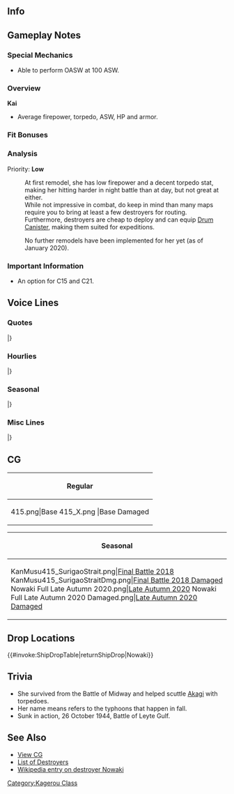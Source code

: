 ==Info==
{{KanmusuInfo|ID=215}}
{{KanmusuInfo|ID=215a}}

==Gameplay Notes==
===Special Mechanics===
* Able to perform OASW at 100 ASW.

===Overview===
'''Kai'''
* Average firepower, torpedo, ASW, HP and armor.  

===Fit Bonuses===
{{:{{BASEPAGENAME}}/Equipment Bonuses}}
{{clear}}

===Analysis===
Priority: '''Low'''

:At first remodel, she has low firepower and a decent torpedo stat, making her hitting harder in night battle than at day, but not great at either.
:While not impressive in combat, do keep in mind than many maps require you to bring at least a few destroyers for routing.
:Furthermore, destroyers are cheap to deploy and can equip [[Drum Canister]], making them suited for expeditions.

:No further remodels have been implemented for her yet (as of January 2020).

===Important Information===
* An option for C15 and C21.

==Voice Lines==
===Quotes===
{{ShipquoteHeader}}
{{ShipquoteKai
|scenario = Introduction
|origin = 陽炎型駆逐艦、野分。参上しました。さあ、司令。いきましょう。
|translation = Kagerou-class destroyer, Nowaki. Reporting in. Now, Commander. Let's go.
|audio = Nowaki-Introduction.ogg
}}
{{ShipquoteKai
|scenario = Library
|origin = 陽炎型駆逐艦十五番艦、野分です。舞鶴生まれです。舞風と一緒に第四駆逐隊に所属しました。 
緒戦は那珂さん率いる四水戦と共に南方作戦、そしてミッドウェー、マリアナ、レイテにも参加。
できること・・・全力で頑張りました。
|translation = I'm the 15th ship of the Kagerou-class destroyers, Nowaki. I was born in Maizuru. I belong to the 4th Destroyer Division with Maikaze.
At the start of the war I took part in the Southern Operations in DesRon4 lead by Naka-san; and then I also participated in Midway, Mariana and Leyte.<ref>The [https://ja.wikipedia.org/wiki/%E5%8D%97%E6%96%B9%E4%BD%9C%E6%88%A6 Southern Operations (南方作戦)] refers to Japan's operations to capture South East Asia and islands in the Pacific.</ref>
I'll put my all... into whatever I can do.
|audio = Nowaki-Library_Intro.ogg
}}
{{ShipquoteKai
|scenario = Secretary 1
|origin = あの…何かしら？
|translation = Umm... What is it?
|audio = Nowaki-Secretary_1.ogg
}}
{{ShipquoteKai
|scenario = Secretary 2
|origin = うん、司令、野分に何かお求めですか？
|translation = Yes, did you need me for something, Commander?
|audio = Nowaki-Secretary_3.ogg
}}
{{ShipquoteKai
|scenario = Secretary 2
|kai = yes
|origin = 司令、のわっち…とか呼ぶの、やめてもらえないでしょうか。
|translation = Could you stop... calling me Nowacchi too, Commander?<ref>As [[Maikaze]] and [[Arashi]] calls her.</ref>
|audio = Nowaki-Secretary_3_Kai.ogg
}}
{{ShipquoteKai
|scenario = Secretary 3
|origin = 舞風、やめなさいって…司令？…どういうこと？
|translation = Stop that, Maikaze... Commander? ...What's the meaning of this?
|audio = Nowaki-Secretary_2.ogg
}}
{{ShipquoteKai
|scenario = Secretary Idle
|origin = 舞風どうしてるかな…元気、かな…。あっ司令、大丈夫！野分、今待機中ですし！
|translation = I wonder how Maikaze is doing... Is she well... Ah, I'm fine, Commander! I'm on standby now!
|audio = Nowaki-Secretary_(Idle).ogg
}}
{{ShipquoteKai
|scenario = Secretary (Married)
|origin = 司令、もしかして少しお疲れでは？…無理せず少し休んでください。お願いします
|translation = Are you a bit tired, Commander? ...Please rest a while and don't push yourself. Please.
|audio = Nowaki-Secretary_(Married).ogg
}}
{{ShipquoteKai
|scenario = Wedding
|origin = 司令、あの… 何でしょうか？舞風が待ってるから、野分戻らないと…え？… これって… あの… 那珂さんにも報告しないと… え？… いらない？
|translation = Commander, ummm... What is it? I have to go because Maikaze is waiting... Eh? ...This is... umm.... I have to report to Naka-san... Eh? ...I don't need to?
|audio = Nowaki-Wedding_Line.ogg
}}
{{ShipquoteKai
|scenario = Player's Score
|origin = 情報の確認ですね。大事です。
|translation = Checking intelligence? That's important.
|audio = Nowaki-Show_Players_Score.ogg
}}
{{ShipquoteKai
|scenario = Joining the Fleet
|origin = 駆逐艦野分、出撃します！
|translation = Destroyer Nowaki, sortieing!
|audio = Nowaki-Joining_a_Fleet.ogg
}}
{{ShipquoteKai
|scenario = Equipment 1
|origin = いいですねぇ…これならいける気がします。
|translation = This is nice... With this, I feel like I can keep going.
|audio = Nowaki-Equipment_1.ogg
}}
{{ShipquoteKai
|scenario = Equipment 2
|origin = これは…ありがとうございます！
|translation = This is... Thank you!
|audio = Nowaki-Equipment_2.ogg
}}
{{ShipquoteKai
|scenario = Equipment 3
|origin = 待ってて！
|translation = Wait!
|audio = Nowaki-Equipment_3.ogg
}}
{{ShipquoteKai
|scenario = Supply
|origin = よかったぁ…これで戦えます。
|translation = Thank goodness... Now I can fight.
|audio = Nowaki-Supply.ogg
}}
{{ShipquoteKai
|scenario = Docking (Minor Damage)
|origin = 少しだけ…休ませてください。
|translation = Please... let me rest a while.
|audio = Nowaki-Docking_Minor.ogg
}}
{{ShipquoteKai
|scenario = Docking (Major Damage)
|origin = すみません…体調が戻ったら、すぐに戦線に復帰しますから。
|translation = Sorry... I'll return to the front lines when I've recovered.
|audio = Nowaki-Docking_Moderate.ogg
}}
{{ShipquoteKai
|scenario = Construction
|origin = 新しい仲間が来ましたね。
|translation = A new comrade has arrived.
|audio = Nowaki-Construction.ogg
}}
{{ShipquoteKai
|scenario = Returning from Sortie
|origin = 艦隊が帰投しました。お疲れ様でした。
|translation = The fleet has returned. Thanks for your hard work.
|audio = Nowaki-Return_From_Sortie.ogg
}}
{{ShipquoteKai
|scenario = Starting a Sortie
|origin = 第四駆逐隊、出撃です。抜錨！
|translation = 4th Destroyer Division, sortieing. Set sail!
|audio = Nowaki-Start_a_Sortie.ogg
}}
{{ShipquoteKai
|scenario = Starting a Battle
|origin = 四水戦、突撃する！続けーっ！
|translation = DesRon4, charge! Follow me!
|audio = Nowaki-Battle_Start.ogg
}}
{{ShipquoteKai
|scenario = Attack
|origin = やってやります！てーっ！
|translation = I've got this! Fire!
|audio = Nowaki-Attack.ogg
}}
{{ShipquoteKai
|scenario = Night Battle Attack 
|origin = まだまだ、こんなもんじゃない！
|translation = I'm not done yet!
|audio = Nowaki-Night Attackv2.ogg
}}
{{ShipquoteKai
|scenario = Night Battle Attack
|kai = yes
|origin = マリアナやレイテと比べれば、こんなのは！
|translation = Compared to Mariana or Leyte, this is nothing!
|audio = Nowaki-Night_Attack.ogg
}}
{{ShipquoteKai
|scenario = Night Battle
|origin = やってやる!全艦、突撃―っ！
|translation = We can do this! All ships, charge~!
|audio = Nowaki-Night_Battle.ogg
}}
{{ShipquoteKai
|scenario = MVP
|origin = はぁ…良かったぁ。そう、舞風、これが第四駆逐隊の力です！
|translation = Whew... Thank goodness. That's right Maikaze, this is the power of the 4th Destroyer Division!
|audio = Nowaki-MVP_(before_kai).ogg
}}
{{ShipquoteKai
|scenario = MVP
|kai = yes
|origin = そうよ…そう！舞風、見てたよね！これが第四駆逐隊の実力なんだから！
|translation = That's... right! Maikaze, you saw that right! This is the true power of the 4th Destroyer Division!
|audio = Nowaki-MVP.ogg
}}
{{ShipquoteKai
|scenario = Minor Damage 1
|origin = 痛っ！ちいっ…！
|translation = Ow~! Tch...!
|audio = Nowaki-Minor_Damage_1.ogg
}}
{{ShipquoteKai
|scenario = Minor Damage 2
|origin = 何！？レーダー射撃！？や、やだ…
|translation = What!? Radar-assisted fire!? No, no way...<ref>Battleships Iowa and New Jersey engaged Nowaki in an extreme-range (32 ~ 35km) stern chase, firing under a mix of radar and optical control. Nowaki received a bit of splinter damage for the trouble.</ref>
|audio = Nowaki-Minor_Damage_2.ogg
}}
{{ShipquoteKai
|scenario = Major Damage
|origin = やられた…ま、まだ動けます、今沈むわけには…いかない！
|translation = They got me... I, I can still move... I won't sink... now!
|audio = Nowaki-Moderate_Damage.ogg
}}
{{ShipquoteKai
|scenario = Sunk
|origin = ダメ…沈む…筑摩さん…ごめんなさい…野分…はあ…
|translation = No... I'm sinking... Chikuma-san... I'm sorry... I'm...
|audio = Nowaki-Sunk.ogg
}}
|} <references/>

{{clear}}

===Hourlies===
{{ShipquoteHeader | type = hourly}}
{{ShipquoteKai
|scenario = 00:00 
|origin = 司令、本日もこの野分が秘書艦を務めさせていただきます。宜しくお願いします。
|translation = I'll be serving as your secretary ship today, Commander. Please look after me.
|audio = Nowaki-00.ogg
}}
{{ShipquoteKai
|scenario = 01:00 
|origin = マルヒトマルマル。司令、深夜です。
|translation = 0100. It's late at night, Commander.
|audio = Nowaki-01.ogg
}}
{{ShipquoteKai
|scenario = 02:00 
|origin = マルフタマルマル。司令、丑三つ時です。
|translation = 0200. It's the dead of night, Commander.<ref>She literally says 'Hour of the Ox' which covers 0200 ~ 0230.</ref>
|audio = Nowaki-02.ogg
}}
{{ShipquoteKai
|scenario = 03:00 
|origin = マルサンマルマル。司令、眠くはないのですか？流石です！
|translation = 0300. Aren't you sleepy, Commander? That's impressive!
|audio = Nowaki-03.ogg
}}
{{ShipquoteKai
|scenario = 04:00 
|origin = マルヨンマルマル。司令、野分の言葉の意味ってご存知ですか？わぁっ、流石です！
|translation = 0400. Do you still understand what I'm saying, Commander? Wow, impressive!
|audio = Nowaki-04.ogg
}}
{{ShipquoteKai
|scenario = 05:00 
|origin = マルゴーマルマル。朝です。そろそろ総員起こしの準備ですね。
|translation = 0500. It's morning. It's almost time to get ready to wake everyone up.
|audio = Nowaki-05.ogg
}}
{{ShipquoteKai
|scenario = 06:00 
|origin = マルロクマルマル。朝です。朝食の支度、野分が致しますね。
|translation = 0600. It's morning. I'll go prepare breakfast alright.
|audio = Nowaki-06.ogg
}}
{{ShipquoteKai
|scenario = 07:00 
|origin = マルナナ……マルマル……ぁ、すみません、朝食の準備に夢中になってしまって……今日は和朝食です。さあ、召し上がれ。
|translation = 07...00... Ah, sorry, I was too focused on preparing breakfast... It's a Japanese-style breakfast today. Please, help yourself.
|audio = Nowaki-07.ogg
}}
{{ShipquoteKai
|scenario = 08:00 
|origin = マルハチマルマル。野分の朝食はいかがでしたか？まぁ、そうですか、よかったぁ。
|translation = 0800. How was the breakfast I made? Hmmm, is that so. That's good.
|audio = Nowaki-08.ogg
}}
{{ShipquoteKai
|scenario = 09:00 
|origin = マルキュウマルマル。そろそろ我が第四駆逐隊も、本気で出撃ですね。司令、命令を！
|translation = 0900. It's almost time for the 4th Destroyer Division to sortie in full force. Your orders, Commander!
|audio = Nowaki-09.ogg
}}
{{ShipquoteKai
|scenario = 10:00 
|origin = ヒトマルマルマル。舞風、所構わず踊ってたら危ないから……あっ、司令、すみません！
|translation = 1000. It's dangerous to dance everywhere like that Maikaze... Ah, sorry, Commander!
|audio = Nowaki-10.ogg
}}
{{ShipquoteKai
|scenario = 11:00 
|origin = ヒトヒトマルマル。司令、そろそろお昼ですね。何にします？野分がご用意します。
|translation = 1100. It's almost lunchtime, Commander. What would you like? I'll make it.
|audio = Nowaki-11.ogg
}}
{{ShipquoteKai
|scenario = 12:00 
|origin = ヒトフタマルマ……あっ、赤城さん。その節は……えっ？お昼？あ、あります！どうぞ！
|translation = 120... Ah, Akagi-san. At that time... Eh? Lunch? I, I do have it! Help yourself!<ref>Nowaki rescued the crew of Akagi after Midway.</ref>
|audio = Nowaki-12.ogg
}}
{{ShipquoteKai
|scenario = 13:00 
|origin = ヒトサンマルマル。先ほどは少し焦りました。すみません……いえ、大丈夫です。
|translation = 1300. I was a bit flustered just now. I'm sorry... No, I'm fine.
|audio = Nowaki-13.ogg
}}
{{ShipquoteKai
|scenario = 14:00 
|origin = ヒトヨンマルマル。さあ、午後の任務も張り切っていきましょう。司令、次は？
|translation = 1400. Now, let's get going with the afternoon's missions. What's next, Commander?
|audio = Nowaki-14.ogg
}}
{{ShipquoteKai
|scenario = 15:00 
|origin = ヒトゴーマルマル。舞風、ごめん、今執務中だから……はぁ、仕方ないでしょう……もう。
|translation = 1500. Sorry Maikaze, I'm working now... Sigh, can't be helped... jeez.
|audio = Nowaki-15.ogg
}}
{{ShipquoteKai
|scenario = 16:00 
|origin = ヒトロクマルマル。司令、すみません。大丈夫です、艦隊業務に影響はありません。
|translation = 1600. Sorry, Commander. I'm fine, it won't have any effect on the fleet's operations.<ref>The time of her lonely escape during Operation Hailstone from the surface engagement in which Maikaze and Katori were sunk. The pursuing US battleships Iowa and New Jersey ceased fire at 1558.</ref>
|audio = Nowaki-16.ogg
}}
{{ShipquoteKai
|scenario = 17:00 
|origin = ヒトナナマルマル。そろそろ陽が落ちますね。司令、夕陽って少し……悲しいですね。
|translation = 1700. It's almost sunset. Commander, the sunset is a bit... sad right.
|audio = Nowaki-17.ogg
}}
{{ShipquoteKai
|scenario = 18:00 
|origin = ヒトハチマルマル。夕食の支度をしますね。たまにはビフテキもどうでしょう？
|translation = 1800. I'll go prepare dinner. How about a steak once in a while? 
|audio = Nowaki-18.ogg
}}
{{ShipquoteKai
|scenario = 19:00 
|origin = ヒトキュウマルマル。夕食、ちょっと頑張りました。司令、お味はどうですか？
|translation = 1900. I put in a little more effort for dinner. How does it taste, Commander?
|audio = Nowaki-19.ogg
}}
{{ShipquoteKai
|scenario = 20:00 
|origin = フタマルマルマル。司令、食事の後は運動した方がいいですよ、運動。
|translation = 2000. You should really go get some exercise after eating, Commander.
|audio = Nowaki-20.ogg
}}
{{ShipquoteKai
|scenario = 21:00 
|origin = フタヒトマ……あ、利根さん、筑摩さん！はい、筑摩さん、野分、元気にやってます。
|translation = 20... Ah, Tone-san, Chikuma-san! Yes, I'm doing well Chikuma-san.<ref>Nowaki was sunk on the 26th of October 1944, losing all hands, including survivors from Chikuma rescued not long before.</ref>
|audio = Nowaki-21.ogg
}}
{{ShipquoteKai
|scenario = 22:00 
|origin = フタフタマルマル。司令、静かな夜ですね。ずっとこんな夜だといいですね。
|translation = 2200. Commander, it's a quiet night huh. It'd be nice if we could always have nights like these.
|audio = Nowaki-22.ogg
}}
{{ShipquoteKai
|scenario = 23:00 
|origin = フタサンマルマル。司令、本日も大変お疲れ様でした。野分、明日も頑張ります！
|translation = 2300. Thank you so much for your hard work today, Commander. I'll do my best tomorrow too!
|audio = Nowaki-23.ogg
}}
|} <references/>

{{clear}}

===Seasonal===
{{SeasonalHeaderOld}}
{{SeasonalQuote
|scenario = [[Seasonal/Christmas_2014|Christmas 2014]]
|origin =「クリスマス」？これが…これがケーキ？はむっ！　ん…甘くて、美味しい。
|translation =	“Christmas”? Is this… Is this cake? *nom*! Mmm… It’s sweet and delicious.
|audio = Nowaki_christmas2014.ogg
|notes =
}}
{{SeasonalQuote
|scenario = [[Seasonal/New_Year_2015|New Year 2015]]
|origin = 謹賀新年、司令！昨年は大変お世話になりました。今年も、よろしくどうぞ・・・です！
|translation =Happy New Year, Commander! Thanks for all your hard work last year. I’ll be in your care this year too!
|audio = Nowaki_2015newyear.ogg
|notes = 
}}
{{SeasonalQuote
|scenario = [[Seasonal/Setsubun_2015|Setsubun 2015]]
|origin =節分って…豆は投げた方がいいのか…食べた方がいいのか…ぅえっ？両方？なの？
|translation =	During Setsubun… is it better to throw the beans… or eat them… Eh? Both? Really?<ref>During Setsubun, throwing the beans is meant to ward off evil spirits while eating one bean for each year of your life brings good luck.</ref>
|audio = Nowaki_Setsubun_2015_Sec1.ogg
|notes = 
}}
{{SeasonalQuote
|scenario = [[Seasonal/Second_Anniversary|2nd Anniversary]]
|origin =そうですか…今日は特別な日なんですね…司令よかったですね。そうですか…
|translation =	I see… Today is an important day… I’m glad you’re here, Commander… I see…
|audio = 215_Nowaki_2ndAnniv.mp3
|notes = 
}}
{{SeasonalQuote
|scenario = [[Seasonal/Autumn_2019|Autumn 2019]]
|origin = 舞風、秋祭り、行く？うん、わかった。司令も誘うよ。いい？えへぇ、そうだよね。うん、わかった。
|translation =	Maikaze, are you going to the autumn festival? Alright then. I'll get the commander to come along too. Is that alright? Ehe, that's true. Ok, I got it.
|audio = Nowaki_Autumn_2019_Sec1.mp3
|notes = 
}}
{{SeasonalQuote
|scenario = [[Seasonal/Saury_2019|Saury 2019]]
|origin = 秋刀魚漁場の保護は厳しい戦いだ。四駆の全力で行こう。大丈夫。みんなとなら、できる！
|translation =	Guarding the saury fisheries will be a difficult battle. DesDiv4 will head out at full force. We'll be fine. With everyone here, we can do it!
|audio = Nowaki_Saury_2019_Sec1.mp3
|notes = 
}}
{{SeasonalQuote
|scenario = [[Seasonal/Late_Autumn_2020|Late Autumn 2020]]
|origin = いい感じですね？野分、これは嫌いじゃないです
|translation =	Do I look good? I don't mind these sorts of things.
|audio = Nowaki_Late_Autumn_2020_Secretary_1.mp3
|notes = 
}}
|}<references/>

{{clear}}

===Misc Lines===
{{SeasonalHeaderOld}}
{{SeasonalQuote
|scenario = [[Summer 2019 Event]]
|origin = 第四駆逐隊、戦場海域に突入。これより友軍艦隊を援護する。この野分に続け、突撃！
|translation = Destroyer Division 4 has stormed the operation area. We'll now support the allied forces. Follow me and charge!
|audio = Ship_Voice_Nowaki_Kai_Summer_2019_Event_Friend_Fleet_1.mp3
|notes = Friend Fleet Line
}}
|}<references/>

{{clear}}

==CG==
{| class="mw-collapsible mw-collapsed wikitable" style="width: 100%;"
!Regular
|-
|<gallery>
415.png|Base
415_X.png |Base Damaged
</gallery>
|}

{| class="mw-collapsible mw-collapsed wikitable" style="width: 100%;"
!Seasonal
|-
|<gallery>
KanMusu415_SurigaoStrait.png|[[Seasonal/Final_Battle|Final Battle 2018]]
KanMusu415_SurigaoStraitDmg.png|[[Seasonal/Final_Battle|Final Battle 2018 Damaged]]
Nowaki Full Late Autumn 2020.png|[[Seasonal/Late_Autumn_2020|Late Autumn 2020]]
Nowaki Full Late Autumn 2020 Damaged.png|[[Seasonal/Late_Autumn_2020|Late Autumn 2020 Damaged]]
</gallery>
|}

==Drop Locations==
{{#invoke:ShipDropTable|returnShipDrop|Nowaki}}

==Trivia==
* She survived from the Battle of Midway and helped scuttle [[Akagi]] with torpedoes.
* Her name means refers to the typhoons that happen in fall.
* Sunk in action, 26 October 1944, Battle of Leyte Gulf.

==See Also==
*[[{{PAGENAMEE}}/Gallery|View {{PAGENAME}} CG]]
*[[EliteDD|List of Destroyers]]
*[[wikipedia:Japanese_destroyer_Nowaki_(1940)|Wikipedia entry on destroyer Nowaki]]
{{Shiplist}}
[[Category:Kagerou Class]]